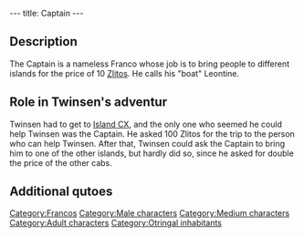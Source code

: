 ---
title: Captain
---

{{Character|
Name=Captain|
Image=KCAPITAI.jpg|
Race=[[Franco]]|
Gender=Male|
Size=Medium|
Age=Adult}}

{{Quote|
Quote=Hmmm...Maybe yes, maybe no, maybe both...Might be able to tell you something about it...expensive though...maybe 100 Zlitos...and maybe 'cause it's you...|
Character=Captain}}

==Description==
The Captain is a nameless Franco whose job is to bring people to different islands for the price of 10 [[Zlitos]]. He calls his "boat" Leontine.

==Role in Twinsen's adventur==
Twinsen had to get to [[Island CX]], and the only one who seemed he could help Twinsen was the Captain. He asked 100 Zlitos for the trip to the person who can help Twinsen. After that, Twinsen could ask the Captain to bring him to one of the other islands, but hardly did so, since he asked for double the price of the other cabs.

==Additional qutoes==
{{Quote|
Quote=I do know a dude who came back. These days, he sells souvenirs on Celebration Island. Might be able to take you to him....Oh well, for you, it's a freebie! Welcome aboard Leontine, my cab!!|
Character=Captain}}
{{Quote|
Quote=That's it, my man, it's here. You'll find him easily, he sells souvenirs.|
Character=Captain}}
{{Quote|
Quote=If you want, mate, you can climb aboard my Leontine and I'll take you to someplace for 10 Zlitos. OK then? Where to?|
Character=Captain}}
{{Quote|
Quote=Hmmm...Nobody wants to go there these days, it's way to risky. They say monsters have come out of the gas over there. Try the Captain, he's the old nut at the very end of the pier. He's the only one who'd take you!|
Character=[[Wannie]] in [[Rick's Café]]}}

[[Category:Francos]]
[[Category:Male characters]]
[[Category:Medium characters]]
[[Category:Adult characters]]
[[Category:Otringal inhabitants]]